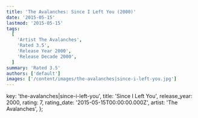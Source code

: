 ```yaml
---
title: 'The Avalanches: Since I Left You (2000)'
date: '2015-05-15'
lastmod: '2015-05-15'
tags:
  [
    'Artist The Avalanches',
    'Rated 3.5',
    'Release Year 2000',
    'Release Decade 2000',
  ]
summary: 'Rated 3.5'
authors: ['default']
images: ['/content/images/the-avalanches|since-i-left-you.jpg']
---
```


  key: 'the-avalanches|since-i-left-you',
  title: 'Since I Left You',
  release_year: 2000,
  rating: 7,
  rating_date: '2015-05-15T00:00:00.000Z',
  artist: 'The Avalanches',
};

<MusicRating data={data} />
